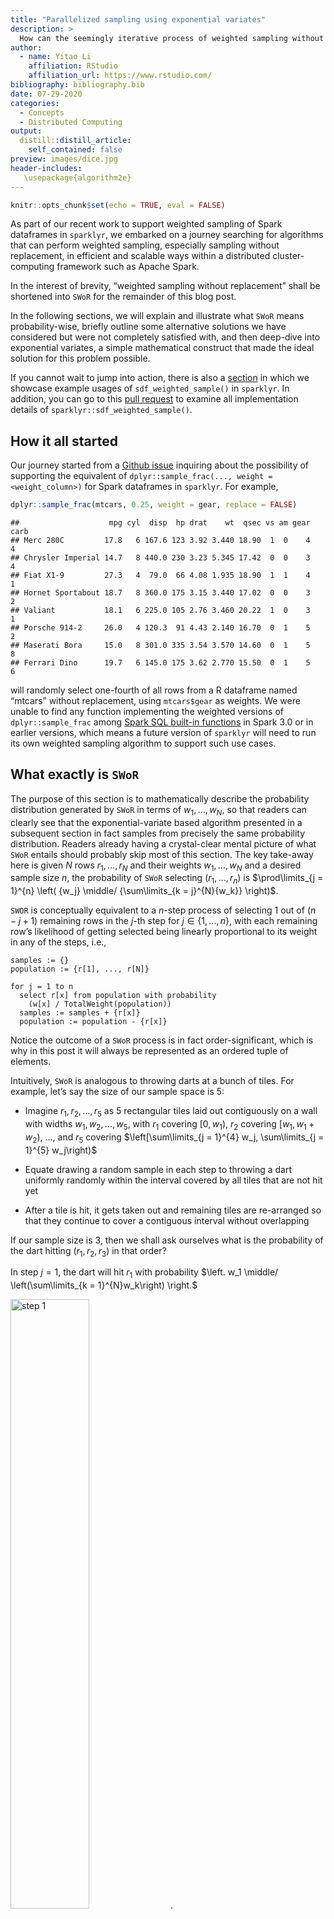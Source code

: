 ```yaml
---
title: "Parallelized sampling using exponential variates"
description: > 
  How can the seemingly iterative process of weighted sampling without replacement be transformed into something highly parallelizable? Turns out a well-known technique based on exponential variates accomplishes exactly that.
author:
  - name: Yitao Li
    affiliation: RStudio
    affiliation_url: https://www.rstudio.com/
bibliography: bibliography.bib
date: 07-29-2020
categories:
  - Concepts
  - Distributed Computing
output:
  distill::distill_article:
    self_contained: false
preview: images/dice.jpg
header-includes:
   \usepackage{algorithm2e}
---
```


```r
knitr::opts_chunk$set(echo = TRUE, eval = FALSE)
```

As part of our recent work to support weighted sampling of Spark dataframes in `sparklyr`, we embarked on a journey searching for algorithms that can perform weighted sampling, especially sampling without replacement, in efficient and scalable ways within a distributed cluster-computing framework such as Apache Spark.

In the interest of brevity, "weighted sampling without replacement" shall be shortened into `SWoR` for the remainder of this blog post.

In the following sections, we will explain and illustrate what `SWoR` means probability-wise, briefly outline some alternative solutions we have considered but were not completely satisfied with, and then deep-dive into exponential variates, a simple mathematical construct that made the ideal solution for this problem possible.

If you cannot wait to jump into action, there is also a [section](#examples) in which we showcase example usages of `sdf_weighted_sample()` in `sparklyr`. In addition, you can go to this [pull request](https://github.com/sparklyr/sparklyr/pull/2606) to examine all implementation details of `sparklyr::sdf_weighted_sample()`.

## How it all started

Our journey started from a [Github issue](https://github.com/sparklyr/sparklyr/issues/2592) inquiring about the possibility of supporting the equivalent of `dplyr::sample_frac(..., weight = <weight_column>)` for Spark dataframes in `sparklyr`. For example,

```r
dplyr::sample_frac(mtcars, 0.25, weight = gear, replace = FALSE)
```

```
##                    mpg cyl  disp  hp drat    wt  qsec vs am gear carb
## Merc 280C         17.8   6 167.6 123 3.92 3.440 18.90  1  0    4    4
## Chrysler Imperial 14.7   8 440.0 230 3.23 5.345 17.42  0  0    3    4
## Fiat X1-9         27.3   4  79.0  66 4.08 1.935 18.90  1  1    4    1
## Hornet Sportabout 18.7   8 360.0 175 3.15 3.440 17.02  0  0    3    2
## Valiant           18.1   6 225.0 105 2.76 3.460 20.22  1  0    3    1
## Porsche 914-2     26.0   4 120.3  91 4.43 2.140 16.70  0  1    5    2
## Maserati Bora     15.0   8 301.0 335 3.54 3.570 14.60  0  1    5    8
## Ferrari Dino      19.7   6 145.0 175 3.62 2.770 15.50  0  1    5    6
```

will randomly select one-fourth of all rows from a R dataframe named "mtcars" without replacement, using `mtcars$gear` as weights. We were unable to find any function implementing the weighted versions of `dplyr::sample_frac` among [Spark SQL built-in functions](https://spark.apache.org/docs/3.0.0/api/sql/index.html) in Spark 3.0 or in earlier versions, which means a future version of `sparklyr` will need to run its own weighted sampling algorithm to support such use cases.

## What exactly is `SWoR` {#swor}

The purpose of this section is to mathematically describe the probability distribution generated by `SWoR` in terms of $w_1, \dotsc, w_N$, so that readers can clearly see that the exponential-variate based algorithm presented in a subsequent section in fact samples from precisely the same probability distribution. Readers already having a crystal-clear mental picture of what `SWoR` entails should probably skip most of this section. The key take-away here is given $N$ rows $r_1, \dotsc, r_N$ and their weights $w_1, \dotsc, w_N$ and a desired sample size $n$, the probability of `SWoR` selecting $(r_1, \dotsc, r_n)$ is $\prod\limits_{j = 1}^{n} \left( {w_j} \middle/ {\sum\limits_{k = j}^{N}{w_k}} \right)$.

`SWOR` is conceptually equivalent to a $n$-step process of selecting 1 out of $(n - j + 1)$ remaining rows in the $j$-th step for $j \in \{1, \dotsc, n\}$, with each remaining row's likelihood of getting selected being linearly proportional to its weight in any of the steps, i.e.,

```
samples := {}
population := {r[1], ..., r[N]}

for j = 1 to n
  select r[x] from population with probability
    (w[x] / TotalWeight(population))
  samples := samples + {r[x]}
  population := population - {r[x]}
```

Notice the outcome of a `SWoR` process is in fact order-significant, which is why in this post it will always be represented as an ordered tuple of elements.

Intuitively, `SWoR` is analogous to throwing darts at a bunch of tiles. For example, let's say the size of our sample space is 5:

- Imagine $r_1, r_2, \dotsc, r_5$ as 5 rectangular tiles laid out contiguously on a wall with widths $w_1, w_2, \dotsc, w_5$, with $r_1$ covering $[0, w_1)$, $r_2$ covering $[w_1, w_1 + w_2)$, ..., and $r_5$ covering $\left[\sum\limits_{j = 1}^{4} w_j, \sum\limits_{j = 1}^{5} w_j\right)$
  
- Equate drawing a random sample in each step to throwing a dart uniformly randomly within the interval covered by all tiles that are not hit yet
  
- After a tile is hit, it gets taken out and remaining tiles are re-arranged so that they continue to cover a contiguous interval without overlapping

If our sample size is 3, then we shall ask ourselves what is the probability of the dart hitting $(r_1, r_2, r_3)$ in that order? 

In step $j = 1$, the dart will hit $r_1$ with probability $\left. w_1 \middle/ \left(\sum\limits_{k = 1}^{N}w_k\right) \right.$

![step 1](images/d1.jpg){ width=50% height=50% } .

After deleting $r_1$ from the sample space after it's hit, step $j = 2$ will look like this:

![step 2](images/d2.jpg){ width=48% height=45% } ,

and the probability of the dart hitting $r_2$ in step 2 is $\left. w_2 \middle/ \left(\sum\limits_{k = 2}^{N}w_k\right) \right.$ .

Finally, moving on to step $j = 3$, we have:

![step 3](images/d3.jpg){ width=40% height=30% } ,

with the probability of the dart hitting $r_3$ being $\left. w_3 \middle/ \left(\sum\limits_{k = 3}^{N}w_k\right) \right.$.

So, combining all of the above, the overall probability of selecting  $(r_1, r_2, r_3)$ is $\prod\limits_{j = 1}^{3} \left( {w_j} \middle/ {\sum\limits_{k = j}^{N}{w_k}} \right)$.

## Naive approaches for implementing `SWoR`

This section outlines some possible approaches that were briefly under consideration. Because none of these approaches scales well to a large number of rows or a non-trivial number of partitions in a Spark dataframe, we decided to avoid all of them in `sparklyr`.

### A tree-base approach

One possible way to accomplish `SWoR` is to have a mutable data structure keeping track of the sample space at each step.

Continuing with the dart-throwing analogy from the previous section, let us say initially, none of the tiles has been taken out yet, and a dart has landed at some point $x \in \left[0, \sum\limits_{k = 1}^{N} w_k\right)$. Which tile did it hit? This can be answered efficiently if we have a binary tree, pictured as the following (or in general, some $b$-ary tree for integer $b \ge 2$)

![.](images/tree.jpg){ width=60% height=40%}

To find the tile that was hit given the dart's position $x$, we simply need to traverse down the tree, going through the box containing $x$ in each level, incurring a $O(\log(N))$ cost in time complexity for each sample. To take a tile out of the picture, we update the width of the tile to $0$ and propagate this change upwards from leaf level to root of the tree, again incurring a $O(\log(N))$ cost in time complexity, making the overall time complexity of selecting $n$ samples $O(n \cdot \log(N))$, which is not so great for large data sets, and also, not parallelizable across multiple partitions of a Spark dataframe. 

### Rejection sampling

Another possible approach is to use rejection sampling. In term of the previously mentioned dart-throwing analogy, that means not removing any tile that is hit, hence avoiding the performance cost of keeping the sample space up-to-date, but then having to re-throw the dart in each of the subsequent rounds until the dart lands on a tile that was not hit previously. This approach, just like the previous one, would not be performant, and would not be parallelizable across multiple partitions of a Spark dataframe either.

# Exponential variates to the rescue

A solution that has proven to be much better than any of the naive approaches turns out to be a numerical stable variant of the algorithm described in "Weighted Random Sampling" [@Efraimidis2016] by Pavlos S. Efraimidis and Paul G. Spirakis.

A version of this sampling algorithm implemented by `sparklyr` does the following to sample $n$ out of $N$ rows from a Spark dataframe $X$:

- For each row $r_j \in X$, draw a random number $u_j$ independently and uniformly randomly from $(0, 1)$ and compute the key of $r_j$ as $k_j = \ln(u_j) / w_j$, where $w_j$ is the weight of $r_j$. Perform this calulation in parallel across all partitions of $X$.
- Select $n$ rows with largest keys and return them as the result. This step is also mostly parallelizable: for each partition of $X$, one can select up to $n$ rows having largest keys within that partition as candidates, and after selecting candidates from all partitions in parallel, simply extract the top $n$ rows among all candidates, and return them as the $n$ chosen samples.

There are at least 4 reasons why this solution is highly appealing and was chosen to be implemented in `sparklyr`:

- It is a one-pass algorithm (i.e., only need to iterate through all rows of a dataframe exactly once).
- Its computational overhead is quite low (as selecting top $n$ rows at any stage only requires a bounded priority queue of max size $n$, which costs $O(\log(n))$ per update in time complexity).
- More importantly, most of its required computations can be performed in parallel. In fact, the only non-parallelizable step is the very last stage of combining top candidates from all partitions and choosing the top $n$ rows among those candidates. So, it fits very well into the world of Spark / MapReduce, and has drastically better horizontal scalability compared to the naive approaches.
- Bonus: it is also suitable for weighted reservoir sampling (i.e., can sample $n$ out of a possibly infinite stream of rows according to their weights such that at any moment the $n$ samples will be a weighted representation of all rows that have been processed so far).

## Why does this algorithm work

As an interesting aside, some readers have probably seen this technique presented in a slightly different form under another name. It is in fact equivalent to a generalized version of the [Gumbel-max trick](https://lips.cs.princeton.edu/the-gumbel-max-trick-for-discrete-distributions) which is commonly referred to as the Gumbel-top-k trick. Readers familiar with properties of the Gumbel distribution will no doubt have an easy time convincing themselves the algorithm above works as expected.

In this section, we will also present a proof of correctness for this algorithm based on elementary properties of [probability density function](https://en.wikipedia.org/wiki/Probability_density_function) (shortened as PDF from now on), [cumulative distribution function](https://en.wikipedia.org/wiki/Cumulative_distribution_function) (shortened as CDF from now on), and basic calculus.

First of all, to make sense of all the $\ln(u_j) / w_j$ calculations in this algorithm, one has to understand [inverse transform sampling](https://en.wikipedia.org/wiki/Inverse_transform_sampling). For each $j \in \{1, \dotsc, N\}$, consider the probability distribution defined on $(-\infty, 0)$ with CDF $F_j(x) = e^{w_j \cdot x}$. In order to pluck out a value $y$ from this distribution, we first sample a value $u_j$ uniformly randomly out of $(0, 1)$ that determines the percentile of $y$ (i.e., how our $y$ value ranks relative to all possible $y$ values, a.k.a, the "overall population", from this distribution), and then apply $F_j^{-1}$ to $u_j$ to find $y$, so, $y = F_j^{-1}(u_j) = \ln(u_j) / w_j$.

Secondly, after defining all the required CDF functions $F_j(x) = e^{w_j \cdot x}$ for $j \in \{1, \dotsc, N\}$, we can also easily derive their corresponding PDF functions $f_j$: $$f_j(x) = \frac{d F_j(x)}{dx} = w_j e^{w_j \cdot x}$$.

Finally, with a clear understanding of the family of probability distributions involved, one can prove the probability of this algorithm selecting a given sequence of rows $(r_1, \dotsc, r_n)$ is equal to $\prod\limits_{j = 1}^{n} \left( {w_j} \middle/ {\sum\limits_{k = j}^{N}{w_k}} \right)$, identical to the probability previously mentioned in the ["What exactly is `SWoR`"](#swor) section, which implies the possible outcomes of this algorithm will follow exactly the same probability distribution as that of a $n$-step `SWoR`.

In order to not deprive our dear readers the pleasure of completing this proof by themselves, we decided to not inline the rest of the proof (which boils down to a calculus exercise) within this blog post, and make everything available in [this file](proof.pdf) instead.

# Weighted sampling with replacement

While all previous sections were solely focused on weighted sampling without replacement, this section will briefly discuss how the exponential-variate approach can also benefit the weighted-sampling-with-replacement use case (which will be shortened as `SWR` from now on).

Although `SWR` with sample size $n$ can obviously be carried out by $n$ independent processes each selecting $1$ sample, parallelizing a `SWR` workload across all partitions of a Spark dataframe (let's call it $X$) will still be more performant if the number of partitions is much larger than $n$ and more than $n$ executors are available in a Spark cluster.

An initial solution we had in mind was to run `SWR` with sample size $n$ in parallel on each partition of $X$, and then re-sample the results based on relative total weights of each partition. Despite sounding deceptively simple when summarized in words, implementing such a solution in practice would be a moderately complicated task. First, one has to apply the [alias method](https://en.wikipedia.org/wiki/Alias_method) or similar in order to perform weighted sampling efficiently on each partition of $X$, and on top of that, implementing the re-sampling logic across all partitions correctly and verifying the correctness of such procedure will also require considerable effort.

In comparison,  with the help of exponential variates, a `SWR` carried out as $n$ independent `SWoR` processes each selecting $1$ sample is much simpler to implement, while still being comparable to our initial solution in terms of efficiency and scalability. An example implementation of it (which takes fewer than 60 lines of Scala) is presented in [samplingutils.scala](samplingutils.scala).

# Testing

While parallelized sampling based on exponential variates looks fantastic on paper, there are still plenty of potential pitfalls when it comes to translating such idea into code, and as usual, a good testing plan is necessary to ensure implementation correctness.

For instance, numerical instability issues from floating point numbers arise if $\ln(u_j) / w_j$ were replaced by $u_j ^ {1 / w_j}$ in the aforementioned computations.

Another more subtle source of error is the usage of PRNG seeds. For example, consider the following:

```
  def sampleWithoutReplacement(
    rdd: RDD[Row],
    weightColumn: String,
    sampleSize: Int,
    seed: Long
  ): RDD[Row] = {
    val sc = rdd.context
    if (0 == sampleSize) {
      sc.emptyRDD
    } else {
      val random = new Random(seed)
      val mapRDDs = rdd.mapPartitions { iter =>
        for (row <- iter) {
          val weight = row.getAs[Double](weightColumn)
          val key = scala.math.log(random.nextDouble) / weight
          <and then make sampling decision for `row` based on its `key`,
           as described in the previous section>
        }
        ...
      }
      ...
    }
  }
```

Even though it might look OK upon first glance, `rdd.mapPartitions(...)` from the above will cause the same sequence of pseudorandom numbers to be applied to multiple partitions of the input Spark dataframe, which will cause undesired bias (i.e., sampling outcomes from one partition will have non-trivial correlation with those from another partition when such correlation should be negligible in a correct implementation).

The code snippet below is an example implementation in which each partition of the input Spark dataframe is sampled using a different sequence of pseudorandom numbers:

```
  def sampleWithoutReplacement(
    rdd: RDD[Row],
    weightColumn: String,
    sampleSize: Int,
    seed: Long
  ): RDD[Row] = {
    val sc = rdd.context
    if (0 == sampleSize) {
      sc.emptyRDD
    } else {
      val mapRDDs = rdd.mapPartitionsWithIndex { (index, iter) =>
        val random = new Random(seed + index)

        for (row <- iter) {
          val weight = row.getAs[Double](weightColumn)
          val key = scala.math.log(random.nextDouble) / weight
          <and then make sampling decision for `row` based on its `key`,
           as described in the previous section>
        }

        ...
      }
    ...
  }
}
```

An example test case in which a two-sided Kolmogorov-Smirnov test is used to compare distribution of sampling outcomes from `dplyr::slice_sample` with that from `sparklyr::sdf_weighted_sample` is shown in [this file](test_plan). Such tests have proven to be effective in surfacing non-obvious implementation errors such as the ones mentioned above.

# Example Usages {#examples}

Please note the `sparklyr::sdf_weighted_sample()` functionality is not included in any official release of `sparklyr` yet. We are aiming to ship it as part of `sparklyr` 1.4 in about 2 to 3 months from now.

In the meanwhile, you can try it out with the following steps:

First, make sure `devtools` is installed, and then run

```
devtools::install_github("sparklyr/sparklyr", ref = "master")
```
to install `sparklyr` from source

Next, create a test dataframe with numeric weight column consisting of non-negative weight for each row, and then copy it to Spark (see code snippet below as an example):

```
library(sparklyr)

sc <- spark_connect(master = "local")

example_df <- data.frame(
  x = seq(100),
  weight = c(
    rep(1, 50),
    rep(2, 25),
    rep(4, 10),
    rep(8, 10),
    rep(16, 5)
  )
)
example_sdf <- copy_to(sc, example_df, repartition = 5, overwrite = TRUE)
```

Finally, run `sparklyr::sdf_weighted_sample()` on `example_sdf`:

```
sample_size <- 20

samples_without_replacement <- example_sdf %>%
  sdf_weighted_sample(
    weight_col = "weight",
    k = sample_size,
    replacement = FALSE
  )

samples_with_replacement <- example_sdf %>%
  sdf_weighted_sample(
    weight_col = "weight",
    k = sample_size,
    replacement = TRUE
  )
```

# Acknowledgement

First and foremost, the author wishes to thank [\@ajing](https://github.com/ajing) for reporting the weighted sampling use cases were not properly supported yet in `sparklyr` 1.3 and suggesting it should be part of some future version of `sparklyr` in this [Github issue](https://github.com/sparklyr/sparklyr/issues/2592).

Special thanks also goes to Javier ([\@javierluraschi](https://github.com/javierluraschi)) for reviewing the [implementation](https://github.com/sparklyr/sparklyr/pull/2606) of all exponential-variate based sampling algorithms in `sparklyr`, and to Mara ([\@batpigandme](https://github.com/batpigandme)), Sigrid ([\@Sigrid](https://github.com/skeydan)), and Javier ([\@javierluraschi](https://github.com/javierluraschi)) their valuable editorial suggestions.

We hope you have enjoyed reading this blog post! If you wish to learn more about `sparklyr`, we recommend visiting [sparklyr.ai](https://sparklyr.ai), [spark.rstudio.com](https://spark.rstudio.com), and some of the previous release posts such as [sparklyr 1.3](https://blog.rstudio.com/2020/07/16/sparklyr-1-3/) and [sparklyr 1.2](https://blogs.rstudio.com/ai/posts/2020-04-21-sparklyr-1.2.0-released/). Also, your contributions to `sparklyr` are more than welcome. Please send your pull requests through [here](https://github.com/sparklyr/sparklyr/pulls) and file any bug report or feature request in [here](https://github.com/sparklyr/sparklyr).

Thanks for reading!
